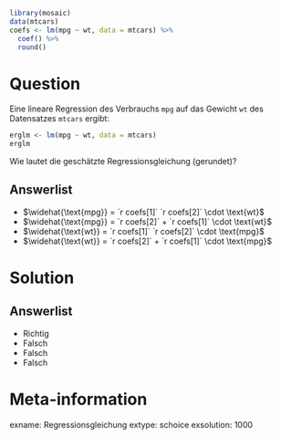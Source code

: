 ```r
library(mosaic)
data(mtcars)
coefs <- lm(mpg ~ wt, data = mtcars) %>%
  coef() %>%
  round()
```

Question
========

Eine lineare Regression des Verbrauchs `mpg` auf das Gewicht `wt` des Datensatzes `mtcars` ergibt:

```r
erglm <- lm(mpg ~ wt, data = mtcars)
erglm
```

Wie lautet die geschätzte Regressionsgleichung (gerundet)?

Answerlist
----------
* $\widehat{\text{mpg}} = `r coefs[1]`  `r coefs[2]` \cdot \text{wt}$
* $\widehat{\text{mpg}} = `r coefs[2]` + `r coefs[1]` \cdot \text{wt}$
* $\widehat{\text{wt}} = `r coefs[1]`  `r coefs[2]` \cdot \text{mpg}$
* $\widehat{\text{wt}} = `r coefs[2]` + `r coefs[1]` \cdot \text{mpg}$



Solution
========

Answerlist
----------

* Richtig
* Falsch
* Falsch
* Falsch

Meta-information
================
exname: Regressionsgleichung
extype: schoice
exsolution: 1000